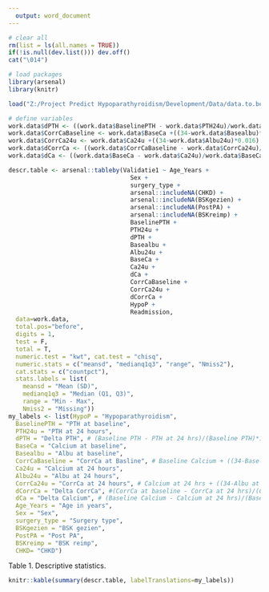 ```yaml
---
  output: word_document
---
```


```r
# clear all
rm(list = ls(all.names = TRUE))
if(!is.null(dev.list())) dev.off()
cat("\014")

# load packages
library(arsenal)
library(knitr)

load("Z:/Project Predict Hypoparathyroidism/Development/Data/data.to.be.imputed.Rdata")

# define variables
work.data$dPTH <- ((work.data$BaselinePTH - work.data$PTH24u)/work.data$BaselinePTH*100)
work.data$CorrCaBaseline <- work.data$BaseCa +((34-work.data$Basealbu)*0.016)
work.data$CorrCa24u <- work.data$Ca24u +((34-work.data$Albu24u)*0.016)
work.data$dCorrCa <- ((work.data$CorrCaBaseline - work.data$CorrCa24u)/work.data$CorrCaBaseline*100)
work.data$dCa <- ((work.data$BaseCa - work.data$Ca24u)/work.data$BaseCa*100)

descr.table <- arsenal::tableby(Validatie1 ~ Age_Years +
                                  Sex +
                                  surgery_type + 
                                  arsenal::includeNA(CHKD) +
                                  arsenal::includeNA(BSKgezien) + 
                                  arsenal::includeNA(PostPA) +
                                  arsenal::includeNA(BSKreimp) +
                                  BaselinePTH +
                                  PTH24u +
                                  dPTH + 
                                  Basealbu + 
                                  Albu24u + 
                                  BaseCa + 
                                  Ca24u + 
                                  dCa + 
                                  CorrCaBaseline + 
                                  CorrCa24u + 
                                  dCorrCa + 
                                  HypoP +
                                  Readmission, 
  data=work.data, 
  total.pos="before",
  digits = 1,
  test = F,
  total = T,
  numeric.test = "kwt", cat.test = "chisq",
  numeric.stats = c("meansd", "medianq1q3", "range", "Nmiss2"),
  cat.stats = c("countpct"),
  stats.labels = list(
    meansd = "Mean (SD)",
    medianq1q3 = "Median (Q1, Q3)",
    range = "Min - Max",
    Nmiss2 = "Missing"))
my_labels <- list(HypoP = "Hypoparathyroidism",
  BaselinePTH = "PTH at baseline",
  PTH24u = "PTH at 24 hours",
  dPTH = "Delta PTH", # (Baseline PTH - PTH at 24 hrs)/(Baseline PTH)*100
  BaseCa = "Calcium at baseline",
  Basealbu = "Albu at baseline",
  CorrCaBaseline = "CorrCa at Basline", # Baseline Calcium + ((34-Baseline albu)*0.016)
  Ca24u = "Calcium at 24 hours",
  Albu24u = "Albu at 24 hours",
  CorrCa24u = "CorrCa at 24 hours", # Calcium at 24 hrs + ((34-Albu at 24 hrs)*0.016)
  dCorrCa = "Delta CorrCa", #(CorrCa at baseline - CorrCa at 24 hrs)/(CorrCa at baseline)*100
  dCa = "Delta Calcium", # (Baseline Calcium - Calcium at 24 hrs)/(Baseline Calcium)*100
  Age_Years = "Age in years",
  Sex = "Sex",
  surgery_type = "Surgery type", 
  BSKgezien = "BSK gezien",
  PostPA = "Post PA",
  BSKreimp = "BSK reimp",
  CHKD= "CHKD")
```

Table 1. Descriptive statistics.
```r
knitr::kable(summary(descr.table, labelTranslations=my_labels))
```
